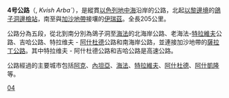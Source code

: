 {{Unreferenced|time=2021-04-24T14:02:52+00:00}}
{{infobox road
|marker_image=[[file:ISR-HW4.png|100px]]
|state=
|highway_name=4号公路
|map=
|translation=כביש תל אביב - אשדוד<br/>''Kvish Tel Aviv - Ashdod''<br/>כביש גהה<br/>''Kvish Geha''<br/>כביש חיפה - תל אביב הישן<br/>''Kvish Haifa - Tel Aviv HaYashan''
|alternate_name=特拉维夫 - 阿什杜德公路<br/>吉哈公路<br/>老海法-特拉維夫公路
|length_km=205
|speed_km= 
|cities=[[海法|海法]]、[[特拉維夫|特拉維夫]]、[[阿什杜德|阿什杜德]]
|junction=
}}
'''4号公路'''（{{lang-he|כּֽבִישׁ אַרְבַּע}}, ''Kvish Arbaˊ''），是縱貫[[以色列|以色列]][[地中海|地中海]]沿岸的公路，北起[[以黎邊境|以黎邊境]]的[[鴿子洞邊檢站|鴿子洞邊檢站]]，南至與[[加沙地帶|加沙地帶]]接壤的[[伊瑞茲|伊瑞茲]]。全長205公里。

公路分為五段，從北到南分別為鴿子洞至[[海法|海法]]的北海岸公路、老海法-[[特拉維夫|特拉維夫]]公路、吉哈公路、特拉维夫 - [[阿什杜德|阿什杜德]]公路和南海岸公路，並連接加沙地帶的[[薩拉丁公路|薩拉丁公路]]。其中特拉维夫 - 阿什杜德公路和吉哈公路是高速公路。

公路經過的主要城市包括[[阿克|阿克]]、[[內坦亞|內坦亞]]、[[海法|海法]]、[[特拉維夫|特拉維夫]]、[[阿什杜德|阿什杜德]]、[[阿什凱隆|阿什凱隆]]等。

{{以色列交通}}

[[Category:以色列公路|04]]